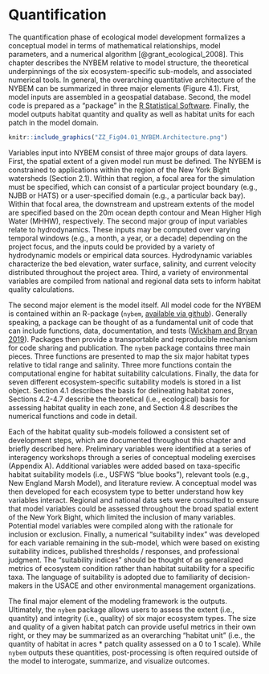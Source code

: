 # Quantification


The quantification phase of ecological model development formalizes a conceptual model in terms of mathematical relationships, model parameters, and a numerical algorithm [@grant_ecological_2008]. This chapter describes the NYBEM relative to model structure, the theoretical underpinnings of the six ecosystem-specific sub-models, and associated numerical tools. In general, the overarching quantitative architecture of the NYBEM can be summarized in three major elements (Figure 4.1). First, model inputs are assembled in a geospatial database. Second, the model code is prepared as a "package" in the [R Statistical Software](https://cran.r-project.org/). Finally, the model outputs habitat quantity and quality as well as habitat units for each patch in the model domain. 

```{r, echo=FALSE, fig.cap="Quantitative architecture of the NYBEM."}
knitr::include_graphics("ZZ_Fig04.01_NYBEM.Architecture.png")
```


Variables input into NYBEM consist of three major groups of data layers. First, the spatial extent of a given model run must be defined. The NYBEM is constrained to applications within the region of the New York Bight watersheds (Section 2.1). Within that region, a focal area for the simulation must be specified, which can consist of a particular project boundary (e.g., NJBB or HATS) or a user-specified domain (e.g., a particular back bay). Within that focal area, the downstream and upstream extents of the model are specified based on the 20m ocean depth contour and Mean Higher High Water (MHHW), respectively. The second major group of input variables relate to hydrodynamics. These inputs may be computed over varying temporal windows (e.g., a month, a year, or a decade) depending on the project focus, and the inputs could be provided by a variety of hydrodynamic models or empirical data sources. Hydrodynamic variables characterize the bed elevation, water surface, salinity, and current velocity distributed throughout the project area. Third, a variety of environmental variables are compiled from national and regional data sets to inform habitat quality calculations.

The second major element is the model itself. All model code for the NYBEM is contained within an R-package (`nybem`, [available via github](https://github.com/MVR-GIS)). Generally speaking, a package can be thought of as a fundamental unit of code that can include functions, data, documentation, and tests ([Wickham and Bryan 2019](https://r-pkgs.org/)). Packages then provide a transportable and reproducible mechanism for code sharing and publication. The `nybem` package contains three main pieces. Three functions are presented to map the six major habitat types relative to tidal range and salinity. Three more functions contain the computational engine for habitat suitability calculations. Finally, the data for seven different ecosystem-specific suitability models is stored in a list object. Section 4.1 describes the basis for delineating habitat zones, Sections 4.2-4.7 describe the theoretical (i.e., ecological) basis for assessing habitat quality in each zone, and Section 4.8 describes the numerical functions and code in detail.

Each of the habitat quality sub-models followed a consistent set of development steps, which are documented throughout this chapter and briefly described here. Preliminary variables were identified at a series of interagency workshops through a series of conceptual modeling exercises (Appendix A). Additional variables were added based on taxa-specific habitat suitability models (i.e., USFWS “blue books”), relevant tools (e.g., New England Marsh Model), and literature review. A conceptual model was then developed for each ecosystem type to better understand how key variables interact. Regional and national data sets were consulted to ensure that model variables could be assessed throughout the broad spatial extent of the New York Bight, which limited the inclusion of many variables. Potential model variables were compiled along with the rationale for inclusion or exclusion. Finally, a numerical “suitability index” was developed for each variable remaining in the sub-model, which were based on existing suitability indices, published thresholds / responses, and professional judgment. The "suitability indices" should be thought of as generalized metrics of ecosystem condition rather than habitat suitability for a specific taxa. The language of suitability is adopted due to familiarity of decision-makers in the USACE and other environmental management organizations.

The final major element of the modeling framework is the outputs. Ultimately, the `nybem` package allows users to assess the extent (i.e., quantity) and integrity (i.e., quality) of six major ecosystem types. The size and quality of a given habitat patch can provide useful metrics in their own right, or they may be summarized as an overarching "habitat unit" (i.e., the quantity of habitat in acres * patch quality assessed on a 0 to 1 scale). While `nybem` outputs these quantities, post-processing is often required outside of the model to interogate, summarize, and visualize outcomes.
